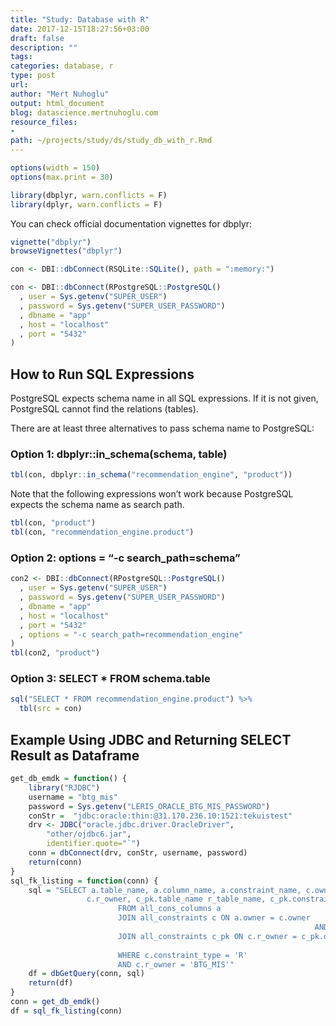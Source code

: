 ```yaml
---
title: "Study: Database with R"
date: 2017-12-15T18:27:56+03:00 
draft: false
description: ""
tags:
categories: database, r
type: post
url:
author: "Mert Nuhoglu"
output: html_document
blog: datascience.mertnuhoglu.com
resource_files:
-
path: ~/projects/study/ds/study_db_with_r.Rmd
---
```


<style>
  .main-container {
    max-width: 1600px !important;
  }
</style>

``` r
options(width = 150)
options(max.print = 30)
``` 

```r
library(dbplyr, warn.conflicts = F)
library(dplyr, warn.conflicts = F)
```

You can check official documentation vignettes for dbplyr:

``` r
vignette("dbplyr")
browseVignettes("dbplyr")
```

``` r
con <- DBI::dbConnect(RSQLite::SQLite(), path = ":memory:")
```

``` r
con <- DBI::dbConnect(RPostgreSQL::PostgreSQL()
  , user = Sys.getenv("SUPER_USER")
  , password = Sys.getenv("SUPER_USER_PASSWORD")
  , dbname = "app"
  , host = "localhost"
  , port = "5432"
)
```

## How to Run SQL Expressions

PostgreSQL expects schema name in all SQL expressions. If it is not given, PostgreSQL cannot find the relations (tables).

There are at least three alternatives to pass schema name to PostgreSQL:

### Option 1: dbplyr::in_schema(schema, table)

``` r
tbl(con, dbplyr::in_schema("recommendation_engine", "product"))
```

Note that the following expressions won't work because PostgreSQL expects the schema name as search path.

``` r
tbl(con, "product")
tbl(con, "recommendation_engine.product")
```

### Option 2: options = "-c search_path=schema"

``` r
con2 <- DBI::dbConnect(RPostgreSQL::PostgreSQL()
  , user = Sys.getenv("SUPER_USER")
  , password = Sys.getenv("SUPER_USER_PASSWORD")
  , dbname = "app"
  , host = "localhost"
  , port = "5432"
  , options = "-c search_path=recommendation_engine"
)
tbl(con2, "product")
```

### Option 3: SELECT * FROM schema.table

``` r
sql("SELECT * FROM recommendation_engine.product") %>%
  tbl(src = con)
```

## Example Using JDBC and Returning SELECT Result as Dataframe

``` r
get_db_emdk = function() {
	library("RJDBC")
	username = "btg_mis"
	password = Sys.getenv("LERIS_ORACLE_BTG_MIS_PASSWORD")
	conStr =  "jdbc:oracle:thin:@31.170.236.10:1521:tekuistest"
	drv <- JDBC("oracle.jdbc.driver.OracleDriver",
		"other/ojdbc6.jar",
		identifier.quote="`")
	conn = dbConnect(drv, conStr, username, password)
	return(conn)
}
sql_fk_listing = function(conn) {
	sql = "SELECT a.table_name, a.column_name, a.constraint_name, c.owner, 
				 c.r_owner, c_pk.table_name r_table_name, c_pk.constraint_name r_pk
						FROM all_cons_columns a
						JOIN all_constraints c ON a.owner = c.owner
																	AND a.constraint_name = c.constraint_name
						JOIN all_constraints c_pk ON c.r_owner = c_pk.owner
																		 AND c.r_constraint_name = c_pk.constraint_name
						WHERE c.constraint_type = 'R'
						AND c.r_owner = 'BTG_MIS'"
	df = dbGetQuery(conn, sql)
	return(df)
}
conn = get_db_emdk()
df = sql_fk_listing(conn)
```


